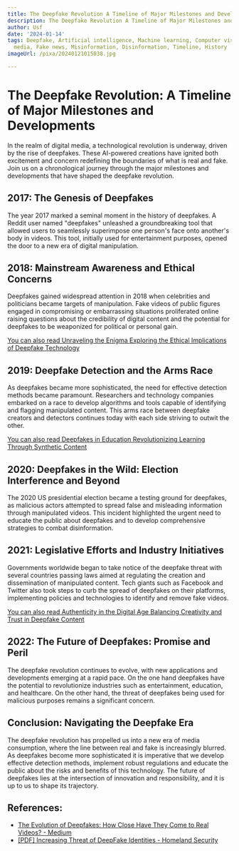 ```yaml
---
title: The Deepfake Revolution A Timeline of Major Milestones and Developments
description: The Deepfake Revolution A Timeline of Major Milestones and Developments
author: Usf
date: '2024-01-14'
tags: Deepfake, Artificial intelligence, Machine learning, Computer vision, Synthetic
  media, Fake news, Misinformation, Disinformation, Timeline, History
imageUrl: /pixa/20240121015038.jpg

---
```

#  **The Deepfake Revolution: A Timeline of Major Milestones and Developments**

In the  realm of digital media, a technological revolution is underway, driven by the rise of deepfakes.  These AI-powered  creations have ignited both excitement and concern redefining the boundaries of  what is real and fake. Join us on a chronological journey through  the major  milestones and developments that have shaped the deepfake revolution.

## **2017: The Genesis of Deepfakes**

The year 2017 marked a seminal moment in the history of deepfakes. A Reddit user named "deepfakes" unleashed a groundbreaking tool that allowed users to seamlessly  superimpose one person's face  onto another's body in  videos. This tool, initially used for entertainment purposes,  opened the door to a new era of digital manipulation.

## **2018: Mainstream Awareness and Ethical Concerns**

Deepfakes gained widespread attention in 2018 when celebrities and politicians  became targets of manipulation. Fake videos of public  figures engaged in compromising or embarrassing  situations proliferated  online raising questions about the credibility  of digital content and the potential for deepfakes to be weaponized  for political or personal gain.

[You can also  read Unraveling the Enigma Exploring the Ethical Implications of Deepfake Technology](Unraveling%20the%20Enigma%20Exploring%20the%20Ethical%20Implications%20of%20Deepfake%20Technology)


## **2019: Deepfake Detection and the Arms  Race**

As deepfakes became more sophisticated, the need for effective detection methods became paramount. Researchers and technology companies  embarked on a  race  to develop algorithms and tools capable of identifying and flagging manipulated content. This  arms  race between deepfake creators  and detectors continues today with each side striving to outwit the other.

[You  can  also read Deepfakes in  Education Revolutionizing Learning Through Synthetic Content](Deepfakes%20in%20Education%20Revolutionizing%20Learning%20Through%20Synthetic%20Content)


## **2020: Deepfakes in the Wild: Election Interference and Beyond**

The 2020 US presidential election became a testing ground for deepfakes, as malicious actors attempted to spread false  and misleading information through manipulated videos.  This incident highlighted the urgent  need  to educate the public about deepfakes and to develop comprehensive  strategies to combat  disinformation.

## **2021: Legislative Efforts and Industry Initiatives**

Governments worldwide began to take notice of the deepfake threat with several countries passing laws aimed  at regulating the creation  and dissemination  of manipulated content. Tech giants such as Facebook and  Twitter also took steps to curb the spread of deepfakes on their platforms, implementing policies and technologies to identify and remove fake videos.

[You  can also read Authenticity in the Digital Age Balancing Creativity and Trust in Deepfake Content](Authenticity%20in%20the%20Digital%20Age%20Balancing%20Creativity%20and%20Trust%20in%20Deepfake%20Content)


## **2022: The Future of Deepfakes: Promise and Peril**

The deepfake revolution continues to evolve, with new  applications and developments emerging at a rapid pace. On the one hand deepfakes have  the potential to revolutionize industries such as entertainment, education, and healthcare. On the other hand, the threat  of  deepfakes being used for malicious purposes  remains a significant concern.

## **Conclusion: Navigating the Deepfake Era**

The deepfake revolution has propelled us into a new era  of media consumption, where the line  between real and fake is increasingly blurred. As deepfakes become more sophisticated it is imperative that we develop  effective detection methods, implement  robust regulations and  educate the public about  the risks and benefits of this technology. The future of deepfakes lies at the intersection of  innovation and responsibility, and it is up to us to shape its trajectory.

## References:
- [The Evolution of Deepfakes: How Close Have They Come to Real Videos? - Medium](https://medium.com/@dhananjaymittal/the-evolution-of-deepfakes-how-close-have-they-come-to-real-videos-4c9fd0f29cf4)
- [[PDF] Increasing Threat of DeepFake Identities - Homeland Security](https://www.dhs.gov/sites/default/files/publications/increasing_threats_of_deepfake_identities_0.pdf)
